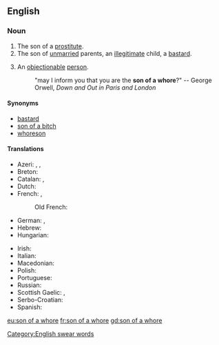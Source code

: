 ==English==

===Noun===
{{en-noun|head=[[son]] of a [[whore]]|sons of whores}}

# The son of a [[prostitute]].
# The son of [[unmarried]] parents, an [[illegitimate]] child, a [[bastard]].
# {{context|pejorative|slang|lang=en}} An [[objectionable]] [[person]].
#: "may I inform you that you are the '''son of a whore'''?" -- George Orwell, ''Down and Out in Paris and London''

====Synonyms====
* [[bastard]]
* [[son of a bitch]]
* [[whoreson]]

====Translations====
{{trans-top|objectionable person}}
* Azeri: {{t|az|anası qəhbə}}, {{t|az|qəhbənin balası}}, {{t|az|peysər}}
* Breton: {{t|br|mab c'hast|m}}
* Catalan: {{t|ca|fill de puta|m}}, {{t|ca|filla de puta|f}}
* Dutch: {{t+|nl|hoerenjong|m}}
* French: {{t+|fr|fils de pute|m}}, {{t+|fr|fils de putain|m}}
*: Old French: {{t|fro|fil a putain|m}}
* German: {{t+|de|Hurensohn|m}}, {{t|de|Dirnensohn|m}}
* Hebrew: {{t|he|בן זונה|m|tr=ben zona}}
* Hungarian: {{t|hu|kurvafi}}
{{trans-mid}}
* Irish: {{t|ga|mac striapaí|m}}
* Italian: {{t+|it|figlio di puttana|m}}
* Macedonian: {{t|mk|курвин син|m|tr=kúrvin sin}}
* Polish: {{t+|pl|sukinsyn|m}}
* Portuguese: {{t+|pt|filho da puta|m}}
* Russian: {{t+|ru|сукин сын|m|tr=súkin syn}}
* Scottish Gaelic: {{t|gd|mac na galla|m}}, {{t+|gd|mac strìopaich|m}}
* Serbo-Croatian: {{t|sh|kučkin sin|m}}
* Spanish: {{t+|es|hijo de puta|m}}
{{trans-bottom}}

[[Category:English swear words]]

[[eu:son of a whore]]
[[fr:son of a whore]]
[[gd:son of a whore]]